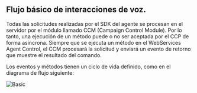 
## Flujo básico de interacciones de voz.

Todas las solicitudes realizadas por el SDK del agente se procesan en el servidor
por el módulo llamado CCM (Campaign Control Module). Por lo tanto, una 
ejecución de un método puede o no ser aceptada por el CCP de forma asíncrona. Siempre
que se ejecuta un método en el WebServices Agent Control, el CCM procesará la solicitud
y enviará un evento de retorno que muestre el resultado del comando.

Los eventos y métodos tienen un ciclo de vida definido, como en el diagrama de flujo siguiente:

![Basic](../../../assets/images/fluxo_voz.png)
